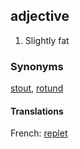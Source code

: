 ==adjective==
#Slightly fat
===Synonyms===
[[stout]], [[rotund]]
====Translations====
French: [[replet]]